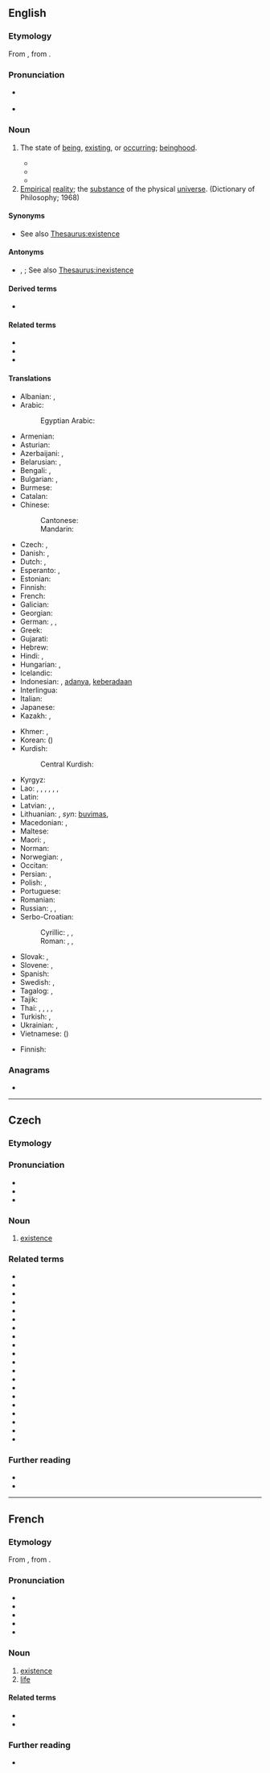 ==English==
{{wikipedia}}

===Etymology===
From {{der|en|fro|existence}}, from {{etyl|LL|en}} {{m|la|existentia||existence}}.

===Pronunciation===
* {{a|US}} {{IPA|en|/ɛɡ.ˈzɪs.təns/|/ɪɡ.ˈzɪs.təns/}}
* {{audio|en|en-us-existence.ogg|Audio (US)}}

===Noun===
{{en-noun|~}}

# The state of [[being]], [[exist]]ing, or [[occur]]ring; [[beinghood]].
#: {{syn|en|presence}}
#: {{ux|en|In order to destroy evil, we must first acknowledge its '''existence'''.}}
#* {{quote-book|en|year=1898|author={{w|Winston Churchill (novelist)|Winston Churchill}}
|title={{w|The Celebrity}}|chapter=1
|passage=However, with the dainty volume my quondam friend sprang into fame. At the same time he cast off the '''chrysalis''' of a commonplace '''existence'''.}}
#* {{quote-journal|en|year=2012|month=March-April|author={{w|Jeremy Bernstein}}
|volume=100|issue=2|page=146|magazine={{w|American Scientist}}
|title=[http://www.americanscientist.org/issues/feature/2012/2/a-palette-of-particles A Palette of Particles]
|passage=The physics of elementary particles in the 20th century was distinguished by the observation of particles whose '''existence''' had been predicted by theorists sometimes decades earlier.}}
#* {{quote-journal|en|date=June 29, 2020|author=Wendi|title=The Loyal General Yue Fei|magazine=Minghui|url=https://en.minghui.org/html/articles/2020/6/29/185686.html|text=The ancients said, “A ruler should exist for the '''existence''' of the people.” The famous thinker, Mencius noted, “The people are the most valuable, then the country, and the ruler comes last.”}}
# [[empirical|Empirical]] [[reality]]; the [[substance]] of the physical [[universe]]. (Dictionary of Philosophy; 1968)

====Synonyms====
* {{sense|state of being}} See also [[Thesaurus:existence]]

====Antonyms====
* {{sense|state of being}} {{l|en|nonexistence}}, {{l|en|nothingness}}; See also [[Thesaurus:inexistence]]

====Derived terms====
* {{l|en|nonexistence}}

====Related terms====
* {{l|en|exist}}
* {{l|en|aseity}}
* {{l|en|existential}}

====Translations====
{{trans-top|state of being, existing, or occurring}}
* Albanian: {{t+|sq|qenie|f}}, {{t+|sq|ekzistencë|f}}
* Arabic: {{t+|ar|وُجُود|m}}
*: Egyptian Arabic: {{t|arz|وجود|m|tr=wugūd}}
* Armenian: {{t+|hy|գոյություն}}
* Asturian: {{t|ast|esistencia|f}}
* Azerbaijani: {{t+|az|varlıq}}, {{t|az|mövcudluq}}
* Belarusian: {{t|be|існава́нне|n|sc=Cyrl}}, {{t|be|быццё|n|sc=Cyrl}}
* Bengali: {{t|bn|ওজুদ}}, {{t|bn|অস্তিত্ব|tr=ôśtittô}}
* Bulgarian: {{t+|bg|съществу́ване|n}}, {{t+|bg|битие|n}}
* Burmese: {{t+|my|ဇာတ်}}
* Catalan: {{t+|ca|existència|f}}
* Chinese:
*: Cantonese: {{t|yue|存在|tr=cyun4 zoi6}}
*: Mandarin: {{t+|cmn|存在|tr=cúnzài|sc=Hani}}
* Czech: {{t+|cs|existence|f}}, {{t+|cs|bytí|n}}
* Danish: {{t|da|eksistens}}, {{t|da|tilværelse}}
* Dutch: {{t+|nl|bestaan|n}}, {{t+|nl|voorkomen|n}}
* Esperanto: {{t|eo|ekzistado}}, {{t|eo|ekzisto}}
* Estonian: {{t|et|olemasolu}}
* Finnish: {{t+|fi|olemassaolo}}
* French: {{t+|fr|existence|f}}
* Galician: {{t+|gl|existencia|f}}
* Georgian: {{t|ka|არსებობა|sc=Geor}}
* German: {{t+|de|Existenz|f}}, {{t+|de|Dasein|n}}, {{t+|de|Sein|n}}
* Greek: {{t+|el|ύπαρξη}}
* Gujarati: {{t|gu|અસ્તિત્વ}}
* Hebrew: {{t|he|קִיּוּם|m|tr=kiyúm}}
* Hindi: {{t+|hi|अस्तित्व|m}}, {{t+|hi|भाव|m}}
* Hungarian: {{t+|hu|lét}}, {{t+|hu|létezés}}
* Icelandic: {{t+|is|tilvera|f}}
* Indonesian: {{t+|id|eksistensi}}, [[ada|adanya]], [[ada|keberadaan]]
* Interlingua: {{t|ia|existentia}}
* Italian: {{t+|it|esistenza|f}}
* Japanese: {{t+|ja|存在|tr=そんざい, sonzaí}}
* Kazakh: {{t|kk|тіршілік}}, {{t|kk|болмыс}}
{{trans-mid}}
* Khmer: {{t+|km|អត្ថិភាព}}, {{t-check|km|ភាពគង់មាន|tr=pʰiep kʊəŋ mien}}
* Korean: {{t+|ko|존재}} ({{t+|ko|存在}})
* Kurdish:
*: Central Kurdish: {{t+|ckb|بوون}}
* Kyrgyz: {{t+|ky|жашоо}}
* Lao: {{t|lo|ຊີບ}}, {{t|lo|ຊີວະ}}, {{t|lo|ຊີວັງ}}, {{t|lo|ຊີວາລັຍ}}, {{t+|lo|ຊີວິດ}}, {{t|lo|ພະວາພົບ}}, {{t|lo|ພາວະ}}
* Latin: {{t|la|exsistentia|f}}
* Latvian: {{t|lv|eksistence|f}}, {{t|lv|pastāvēšana|f}}, {{t+|lv|esamība|f}}
* Lithuanian: {{t|lt|egzistavimas}}, ''syn'': [[buvimas]], {{t|lt|egzistencija|f}}
* Macedonian: {{t|mk|постоење|n|sc=Cyrl}}, {{t|mk|битие|n|sc=Cyrl}}
* Maltese: {{t|mt|eżistenza|f}}
* Maori: {{t|mi|tauoranga}}, {{t|mi|kaiaotanga}}
* Norman: {{t|nrf|beays|m}}
* Norwegian: {{t|no|eksistens|m}}, {{t+|no|tilværelse|m}}
* Occitan: {{t+|oc|existéncia|f}}
* Persian: {{t+|fa|هستی|tr=hasti|sc=fa-Arab}}, {{t+|fa|بوش|tr=boveš}}
* Polish: {{t+|pl|egzystencja|f}}, {{t+|pl|istnienie|n}}
* Portuguese: {{t+|pt|existência|f}}
* Romanian: {{t+|ro|existență|f}}
* Russian: {{t+|ru|существова́ние|n}}, {{t+|ru|бытие́|n}} {{qualifier|philosophical, poetical}}, {{t+|ru|экзисте́нция|f|tr=ekzistɛ́ncija}}
* Serbo-Croatian:
*: Cyrillic: {{t|sh|постојање|n}}, {{t|sh|битисање|n}}, {{t|sh|егзистенција|f}}
*: Roman: {{t+|sh|postojanje|n}}, {{t|sh|bitisanje|n}}, {{t+|sh|egzistencija|f}}
* Slovak: {{t|sk|existencia|f}}, {{t+|sk|bytie|n}}
* Slovene: {{t|sl|obstoj|m}}, {{t+|sl|bitje|n}}
* Spanish: {{t+|es|existencia|f}}
* Swedish: {{t+|sv|existens|c}}, {{t+|sv|tillvaro|c}}
* Tagalog: {{t|tl|kamayhan}}, {{t|tl|kamayrunan}}
* Tajik: {{t+|tg|ҳастӣ}}
* Thai: {{t|th|การดำรงอยู่}}, {{t|th|ชีพ}}, {{t|th|ชีวะ}}, {{t|th|ชีวา}}, {{t+|th|ชีวิต}}
* Turkish: {{t+|tr|varlık}}, {{t+|tr|varoluş}}
* Ukrainian: {{t+|uk|існува́ння|n|sc=Cyrl}}, {{t+|uk|буття́|n|sc=Cyrl}}
* Vietnamese: {{t+|vi|tồn tại}} ({{t|vi|存在|sc=Hani}})
{{trans-bottom}}

{{trans-top|empirical reality}}
* Finnish: {{t+|fi|olevainen}}
{{trans-mid}}
{{trans-bottom}}

===Anagrams===
* {{anagrams|en|a=ceeeinstx|ectexines}}

----

==Czech==

===Etymology===
{{der|cs|la|sisto}}

===Pronunciation===
* {{cs-IPA|egzistence}}
* {{audio|cs|Cs-existence.ogg|Audio}}
* {{rhymes|cs|ɛntsɛ}}

===Noun===
{{cs-noun|g=f}}

# [[#English|existence]]

===Related terms===
{{rel-top}}
<!-- from La sisto -->
* {{l|cs|asistence}}
* {{l|cs|asistent}}
* {{l|cs|asistovat}}
* {{l|cs|existenciální}}
* {{l|cs|existencialismus}}
* {{l|cs|existencialista}}
* {{l|cs|existencialistický}}
* {{l|cs|existenční}}
* {{l|cs|existovat}}
* {{l|cs|koexistence}}
* {{l|cs|koexistovat}}
* {{l|cs|konzistence}}
* {{l|cs|konzistentní}}
* {{l|cs|perzistence}}
* {{l|cs|perzistentní}}
* {{l|cs|perzistovat}}
* {{l|cs|rezistence}}
* {{l|cs|rezistor}}
* {{l|cs|subsistence}}
* {{l|cs|tranzistor}}
{{rel-bottom}}

===Further reading===
* {{R:PSJC}}
* {{R:SSJC}}

----

==French==

===Etymology===
From {{inh|fr|fro|existence}}, from {{der|fr|LL.|existentia||existence}}.

===Pronunciation===
* {{fr-IPA}}
* {{audio|fr|Fr-existence.ogg|Audio (France, Paris)}}
* {{rhymes|fr|ɑ̃s}}
* {{homophones|fr|existences}}
* {{hyphenation|fr|ex|is|tence}}

===Noun===
{{fr-noun|f}}

# [[#Noun|existence]]
# [[life]]
#: {{syn|fr|vie}}

====Related terms====
* {{l|fr|exister}}
* {{l|fr|existentiel}}

===Further reading===
* {{R:TLFi}}